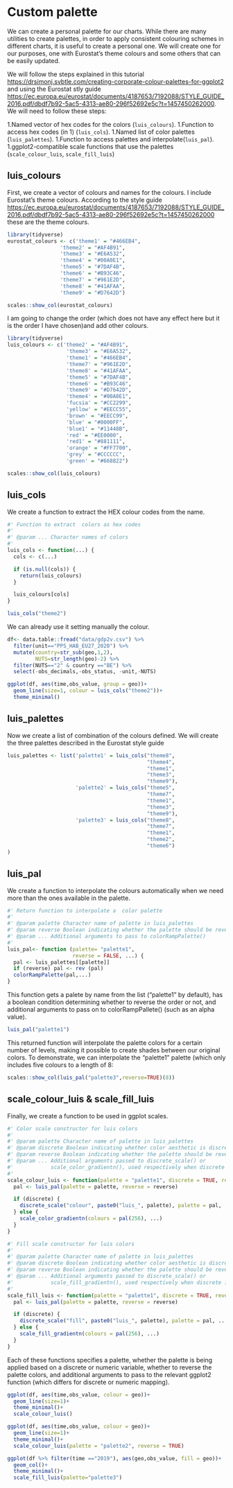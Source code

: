 # Custom palette {#palette}

We can create a personal palette for our charts. While there are many utilities to create palettes, in order to apply consistent colouring schemes in different charts, it is useful to create a personal one. We will create one for our purposes, one with Eurostat’s theme colours and some others that can be easily updated.

We will follow the steps explained in this tutorial <https://drsimonj.svbtle.com/creating-corporate-colour-palettes-for-ggplot2> and using the Eurostat stly guide <https://ec.europa.eu/eurostat/documents/4187653/7192088/STYLE_GUIDE_2016.pdf/dbdf7b92-5ac5-4313-ae80-296f52692e5c?t=1457450262000>. We will need to follow these steps:

1.Named vector of hex codes for the colors (`luis_colours`).
1.Function to access hex codes (in 1) (`luis_cols`).
1.Named list of color palettes (`luis_palettes`).
1.Function to access palettes and interpolate(`luis_pal`).
1.ggplot2-compatible scale functions that use the palettes (`scale_colour_luis`, `scale_fill_luis`)

## luis_colours

First, we create a vector of colours and names for the colours. I include Eurostat’s theme colours. According to the style guide <https://ec.europa.eu/eurostat/documents/4187653/7192088/STYLE_GUIDE_2016.pdf/dbdf7b92-5ac5-4313-ae80-296f52692e5c?t=1457450262000>  these are the theme colours.


```r
library(tidyverse)
eurostat_colours <- c('theme1' = "#466EB4",
                 'theme2' = "#AF4B91",
                 'theme3' = "#E6A532",
                 'theme4' = "#00A0E1",
                 'theme5' = "#7DAF4B",
                 'theme6' = "#B93C46",
                 'theme7' = "#961E2D",
                 'theme8' = "#41AFAA",
                 'theme9' = "#D7642D")

scales::show_col(eurostat_colours)
```

I am going to change the order (which does not have any effect here but it is the order I have chosen)and add other colours.

```r
library(tidyverse)
luis_colours <- c('theme2' = "#AF4B91",
                   'theme3' = "#E6A532",
                   'theme1' = "#466EB4",
                   'theme7' = "#961E2D",
                   'theme8' = "#41AFAA",
                   'theme5' = "#7DAF4B",
                   'theme6' = "#B93C46",
                   'theme9' = "#D7642D",
                   'theme4' = "#00A0E1",
                   'fucsia' = "#CC2299", 
                   'yellow' = "#EECC55",
                   'brown' = "#EECC99",
                   'blue' = "#0000FF",
                   'blue1' = "#11448B",
                   'red' = "#EE0000",
                   'red1' = "#881111",
                   'orange' = "#FF7700",
                   'grey' = "#CCCCCC",
                   'green' = "#668822")

scales::show_col(luis_colours)

```

## luis_cols 

We create a function to extract the HEX colour codes from the name.

```r
#' Function to extract  colors as hex codes
#'
#' @param ... Character names of colors
#'
luis_cols <- function(...) {
  cols <- c(...)

  if (is.null(cols)) {
    return(luis_colours)
  }

  luis_colours[cols]
}

luis_cols("theme2")

```

We can already use it setting manually the colour.

```r
df<- data.table::fread("data/gdp2v.csv") %>% 
  filter(unit=="PPS_HAB_EU27_2020") %>% 
  mutate(country=str_sub(geo,1,2),
         NUTS=str_length(geo)-2) %>% 
  filter(NUTS=="2" & country =="BE") %>% 
  select(-obs_decimals,-obs_status, -unit,-NUTS) 

ggplot(df, aes(time,obs_value, group = geo))+
  geom_line(size=1, colour = luis_cols("theme2"))+
  theme_minimal()
```

## luis_palettes

Now we create a list of combination of the colours defined. We will create the three palettes described in the Eurostat style guide

```r
luis_palettes <- list('palette1' = luis_cols("theme8", 
                                             "theme4", 
                                             "theme1", 
                                             "theme3", 
                                             "theme9"),
                      'palette2' = luis_cols("theme5",
                                             "theme7",
                                             "theme1",
                                             "theme3",
                                             "theme9"),
                      'palette3' = luis_cols("theme8",
                                             "theme7",
                                             "theme1",
                                             "theme2",
                                             "theme6")
)
```

## luis_pal


We create a function to interpolate the colours automatically when we need more than the ones available in the palette.

```r
#' Return function to interpolate a  color palette
#'
#' @param palette Character name of palette in luis_palettes
#' @param reverse Boolean indicating whether the palette should be reversed
#' @param ... Additional arguments to pass to colorRampPalette()
#'
luis_pal<- function (palette= "palette1",
                     reverse = FALSE, ...) {
  pal <- luis_palettes[[palette]]
  if (reverse) pal <- rev (pal)
  colorRampPalette(pal,...)
}

```

This function gets a palete by name from the list ("palette1" by default), has a boolean condition determining whether to reverse the order or not, and additional arguments to pass on to colorRampPallete() (such as an alpha value).

```r
luis_pal("palette1")
```

This returned function will interpolate the palette colors for a certain number of levels, making it possible to create shades between our original colors. To demonstrate, we can interpolate the "palette1" palette (which only includes five colours to a length of 8:

```r
scales::show_col(luis_pal("palette3",reverse=TRUE)(8))
```

## scale_colour_luis & scale_fill_luis

Finally, we create a function to be used in ggplot scales.

```r
#' Color scale constructor for luis colors
#'
#' @param palette Character name of palette in luis_palettes
#' @param discrete Boolean indicating whether color aesthetic is discrete or not
#' @param reverse Boolean indicating whether the palette should be reversed
#' @param ... Additional arguments passed to discrete_scale() or
#'            scale_color_gradientn(), used respectively when discrete is TRUE or FALSE
#'
scale_colour_luis <- function(palette = "palette1", discrete = TRUE, reverse = FALSE, ...) {
  pal <- luis_pal(palette = palette, reverse = reverse)

  if (discrete) {
    discrete_scale("colour", paste0("luis_", palette), palette = pal, ...)
  } else {
    scale_color_gradientn(colours = pal(256), ...)
  }
}

#' Fill scale constructor for luis colors
#'
#' @param palette Character name of palette in luis_palettes
#' @param discrete Boolean indicating whether color aesthetic is discrete or not
#' @param reverse Boolean indicating whether the palette should be reversed
#' @param ... Additional arguments passed to discrete_scale() or
#'            scale_fill_gradientn(), used respectively when discrete is TRUE or FALSE
#'
scale_fill_luis <- function(palette = "palette1", discrete = TRUE, reverse = FALSE, ...) {
  pal <- luis_pal(palette = palette, reverse = reverse)

  if (discrete) {
    discrete_scale("fill", paste0("luis_", palette), palette = pal, ...)
  } else {
    scale_fill_gradientn(colours = pal(256), ...)
  }
}
```

Each of these functions specifies a palette, whether the palette is being applied based on a discrete or numeric variable, whether to reverse the palette colors, and additional arguments to pass to the relevant ggplot2 function (which differs for discrete or numeric mapping).


```r
ggplot(df, aes(time,obs_value, colour = geo))+
  geom_line(size=1)+
  theme_minimal()+
  scale_colour_luis()
```

```r
ggplot(df, aes(time,obs_value, colour = geo))+
  geom_line(size=1)+
  theme_minimal()+
  scale_colour_luis(palette = "palette2", reverse = TRUE)
```

```r
ggplot(df %>% filter(time =="2019"), aes(geo,obs_value, fill = geo))+
  geom_col()+
  theme_minimal()+
  scale_fill_luis(palette="palette3")
```


